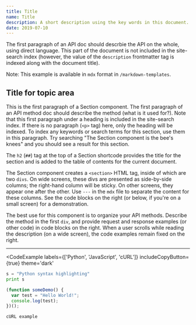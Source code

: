 ```yaml
---
title: Title
name: Title
description: A short description using the key words in this document.
date: 2019-07-10
---
```


The first paragraph of an API doc should descrbie the API on the whole, using direct language. This part of the document is not included in
the site-search index (however, the value of the `description` frontmatter tag is indexed along with the document title). 

Note: This example is available in `mdx` format in `/markdown-templates`.

<Section>

## Title for topic area

This is the first paragraph of a Section component. The first paragraph of an API method doc should describe the method (what is it used for?). Note that this first paragraph under a heading is included in the site-search index. If there is no paragraph (`<p>` tag) here, only the heading will be indexed. To index any keywords or search terms for this section, use them in this paragraph. Try searching "The Section component is the bee's knees" and you should see a result for this section.

The `h2` (`##`) tag at the top of a Section shortcode provides the title for the section and is added to the table of contents for the current document.

The Section component creates a `<section>` HTML tag, inside of which are two `divs`. On wide screens, these divs are presented as side-by-side columns;
the right-hand column will be sticky. On other screens, they appear one after the other. Use `---` in the `mdx` file to separate the content for these columns. See the code blocks
on the right (or below, if you're on a small screen) for a demonstration.

The best use for this component is to organize your API methods. Describe the method in the first `div`, and provide request and response examples (or other code) in code blocks on the right. When a user scrolls while reading the description (on a wide screen), the code examples remain fixed on the right.

---

<CodeExample
  labels={['Python', 'JavaScript', 'cURL']}
  includeCopyButton={true}
  theme='dark'
>

```python
s = "Python syntax highlighting"
print s
```

```js {1-4}
(function someDemo() {
  var test = "Hello World!";
  console.log(test);
})();
```

```sh
cURL example
```
</CodeExample>

</Section>
